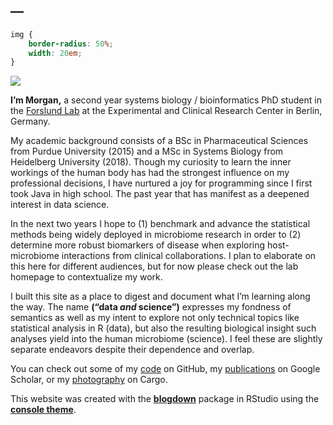 ---
---

```css
img {
    border-radius: 50%;
    width: 20em;
}
```
<img src="intranet_square_sm.png">
<!-- ![](intranet_square_sm.png) -->

**I'm Morgan,** a second year systems biology / bioinformatics PhD student in the [Forslund Lab](https://www.mdc-berlin.de/forslund) at the Experimental and Clinical Research Center in Berlin, Germany.

My academic background consists of a BSc in Pharmaceutical Sciences from Purdue University (2015) and a MSc in Systems Biology from Heidelberg University (2018). Though my curiosity to learn the inner workings of the human body has had the strongest influence on my professional decisions, I have nurtured a joy for programming since I first took Java in high school. The past year that has manifest as a deepened interest in data science.  

In the next two years I hope to (1) benchmark and advance the statistical methods being widely deployed in microbiome research in order to (2) determine more robust biomarkers of disease when exploring host-microbiome interactions from clinical collaborations. I plan to elaborate on this here for different audiences, but for now please check out the lab homepage to contextualize my work. 

I built this site as a place to digest and document what I'm learning along the way. The name **("data _and_ science")** expresses my fondness of semantics as well as my intent to explore not only technical topics like statistical analysis in R (data), but also the resulting biological insight such analyses yield into the human microbiome (science). I feel these are slightly separate endeavors despite their dependence and overlap.

You can check out some of my [code](https://github.com/sxmorgan) on GitHub, my [publications](https://scholar.google.com/citations?user=bZuOHS8AAAAJ&hl=en) on Google Scholar, or my [photography](https://cargocollective.com/messex) on Cargo.

This website was created with the [**blogdown**](https://github.com/rstudio/blogdown) package in RStudio using the [**console theme**](https://github.com/mrmierzejewski/hugo-theme-console/).
